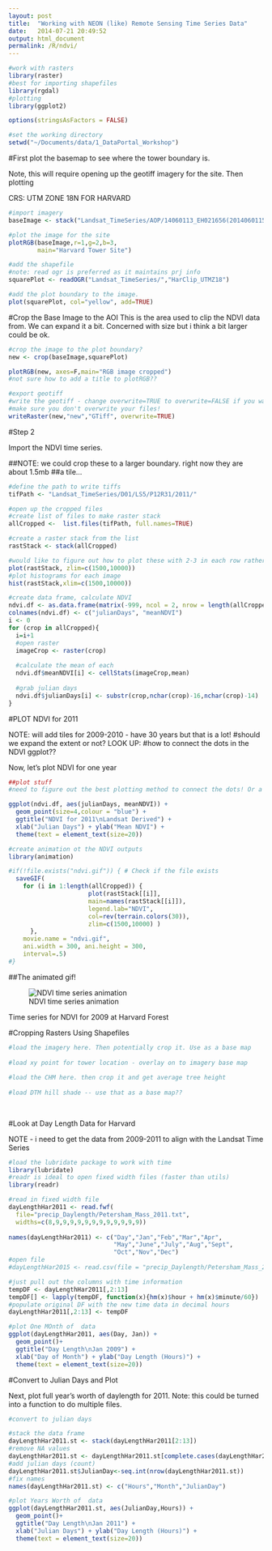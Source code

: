 ```yaml
---
layout: post
title:  "Working with NEON (like) Remote Sensing Time Series Data"
date:   2014-07-21 20:49:52
output: html_document
permalink: /R/ndvi/
---
```


```r

#work with rasters
library(raster)
#best for importing shapefiles
library(rgdal) 
#plotting
library(ggplot2)

options(stringsAsFactors = FALSE)

#set the working directory
setwd("~/Documents/data/1_DataPortal_Workshop")
```


#First plot the basemap to see where the tower boundary is. 

Note, this will require opening up the geotiff imagery for the site.
Then plotting 

CRS: UTM ZONE 18N FOR HARVARD

```r

#import imagery
baseImage <- stack("Landsat_TimeSeries/AOP/14060113_EH021656(20140601155722)-0263_ort.tif")

#plot the image for the site
plotRGB(baseImage,r=1,g=2,b=3, 
        main="Harvard Tower Site")

#add the shapefile 
#note: read ogr is preferred as it maintains prj info
squarePlot <- readOGR("Landsat_TimeSeries/","HarClip_UTMZ18")

#add the plot boundary to the image.
plot(squarePlot, col="yellow", add=TRUE)
```


#Crop the Base Image to the AOI
This is the area used to clip the NDVI data from. We can expand it a bit.
Concerned with size but i think a bit larger could be ok.

```r
#crop the image to the plot boundary?
new <- crop(baseImage,squarePlot)

plotRGB(new, axes=F,main="RGB image cropped")
#not sure how to add a title to plotRGB??

#export geotiff
#write the geotiff - change overwrite=TRUE to overwrite=FALSE if you want to 
#make sure you don't overwrite your files!
writeRaster(new,"new","GTiff", overwrite=TRUE)

```

#Step 2

Import the NDVI time series. 

##NOTE: we could crop these to a larger boundary. right now they are about 1.5mb 
##a tile...

```r

#define the path to write tiffs
tifPath <- "Landsat_TimeSeries/D01/LS5/P12R31/2011/"

#open up the cropped files
#create list of files to make raster stack
allCropped <-  list.files(tifPath, full.names=TRUE)

#create a raster stack from the list
rastStack <- stack(allCropped)

#would like to figure out how to plot these with 2-3 in each row rather than 4
plot(rastStack, zlim=c(1500,10000))
#plot histograms for each image
hist(rastStack,xlim=c(1500,10000))

#create data frame, calculate NDVI
ndvi.df <- as.data.frame(matrix(-999, ncol = 2, nrow = length(allCropped)))
colnames(ndvi.df) <- c("julianDays", "meanNDVI")
i <- 0
for (crop in allCropped){
  i=i+1
  #open raster
  imageCrop <- raster(crop)
  
  #calculate the mean of each
  ndvi.df$meanNDVI[i] <- cellStats(imageCrop,mean) 
  
  #grab julian days
  ndvi.df$julianDays[i] <- substr(crop,nchar(crop)-16,nchar(crop)-14)
}

```

#PLOT NDVI for 2011

NOTE: will add tiles for 2009-2010 - have 30 years but that is a lot!
#should we expand the extent or not?
LOOK UP:
#how to connect the dots in the NDVI ggplot??

Now, let's plot NDVI for one year

```r
##plot stuff
#need to figure out the best plotting method to connect the dots! Or a better input format object

ggplot(ndvi.df, aes(julianDays, meanNDVI)) +
  geom_point(size=4,colour = "blue") +
  ggtitle("NDVI for 2011\nLandsat Derived") +
  xlab("Julian Days") + ylab("Mean NDVI") +
  theme(text = element_text(size=20))

```


```r

#create animation ot the NDVI outputs
library(animation)

#if(!file.exists("ndvi.gif")) { # Check if the file exists
  saveGIF(
    for (i in 1:length(allCropped)) {
                      plot(rastStack[[i]],
                      main=names(rastStack[[i]]),
                      legend.lab="NDVI",
                      col=rev(terrain.colors(30)),
                      zlim=c(1500,10000) )
      }, 
    movie.name = "ndvi.gif", 
    ani.width = 300, ani.height = 300, 
    interval=.5)
#}

```

##The animated gif!

![NDVI time series animation]({{ site.baseurl }}/images/rfigs.2015-10-10-work-with-NDVI-daylength/ndvi.gif)

Time series for NDVI for 2009 at Harvard Forest

#Cropping Rasters Using Shapefiles

```r

#load the imagery here. Then potentially crop it. Use as a base map
  
#load xy point for tower location - overlay on to imagery base map
  
#load the CHM here. then crop it and get average tree height
  
#load DTM hill shade -- use that as a base map??
  
  
```


#Look at Day Length Data for Harvard

NOTE - i need to get the data from 2009-2011 to align with the Landsat Time Series

```r

#load the lubridate package to work with time
library(lubridate)
#readr is ideal to open fixed width files (faster than utils)
library(readr)

#read in fixed width file  
dayLengthHar2011 <- read.fwf(
  file="precip_Daylength/Petersham_Mass_2011.txt",
  widths=c(8,9,9,9,9,9,9,9,9,9,9,9,9))
 
names(dayLengthHar2011) <- c("Day","Jan","Feb","Mar","Apr",
                             "May","June","July","Aug","Sept",
                             "Oct","Nov","Dec") 
#open file  
#dayLengthHar2015 <- read.csv(file = "precip_Daylength/Petersham_Mass_2009.txt", stringsAsFactors = FALSE)

#just pull out the columns with time information
tempDF <- dayLengthHar2011[,2:13]
tempDF[] <- lapply(tempDF, function(x){hm(x)$hour + hm(x)$minute/60})
#populate original DF with the new time data in decimal hours 
dayLengthHar2011[,2:13] <- tempDF

#plot One MOnth of  data
ggplot(dayLengthHar2011, aes(Day, Jan)) +
  geom_point()+
  ggtitle("Day Length\nJan 2009") +
  xlab("Day of Month") + ylab("Day Length (Hours)") +
  theme(text = element_text(size=20))


```

#Convert to Julian Days and Plot

Next, plot full year's worth of daylength for 2011.
Note: this could be turned into a function to do multiple files.

```r

#convert to julian days

#stack the data frame
dayLengthHar2011.st <- stack(dayLengthHar2011[2:13])
#remove NA values
dayLengthHar2011.st <- dayLengthHar2011.st[complete.cases(dayLengthHar2011.st),]
#add julian days (count)
dayLengthHar2011.st$JulianDay<-seq.int(nrow(dayLengthHar2011.st))
#fix names
names(dayLengthHar2011.st) <- c("Hours","Month","JulianDay")

#plot Years Worth of  data
ggplot(dayLengthHar2011.st, aes(JulianDay,Hours)) +
  geom_point()+
  ggtitle("Day Length\nJan 2011") +
  xlab("Julian Days") + ylab("Day Length (Hours)") +
  theme(text = element_text(size=20))

```

